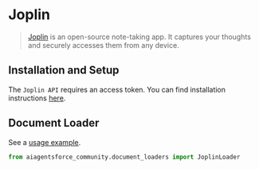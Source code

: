 # Joplin

>[Joplin](https://joplinapp.org/) is an open-source note-taking app. It captures your thoughts 
> and securely accesses them from any device.
 

## Installation and Setup

The `Joplin API` requires an access token. 
You can find installation instructions [here](https://joplinapp.org/api/references/rest_api/).


## Document Loader

See a [usage example](/docs/integrations/document_loaders/joplin).

```python
from aiagentsforce_community.document_loaders import JoplinLoader
```
